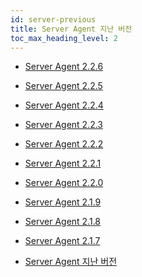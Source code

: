 ```yaml
---
id: server-previous
title: Server Agent 지난 버전
toc_max_heading_level: 2
---
```


* [Server Agent 2.2.6](server-2.2.6)

* [Server Agent 2.2.5](server-2.2.5)

* [Server Agent 2.2.4](server-2.2.4)

* [Server Agent 2.2.3](server-2.2.3)

* [Server Agent 2.2.2](server-2.2.2)

* [Server Agent 2.2.1](server-2.2.1)

* [Server Agent 2.2.0](server-2.2.0)

* [Server Agent 2.1.9](server-2.1.9)

* [Server Agent 2.1.8](server-2.1.8)

* [Server Agent 2.1.7](server-2.1.7)

* [Server Agent 지난 버전](https://deprecated-docs.whatap.io/kr/releasenotes/#server-agent-release-notes)
